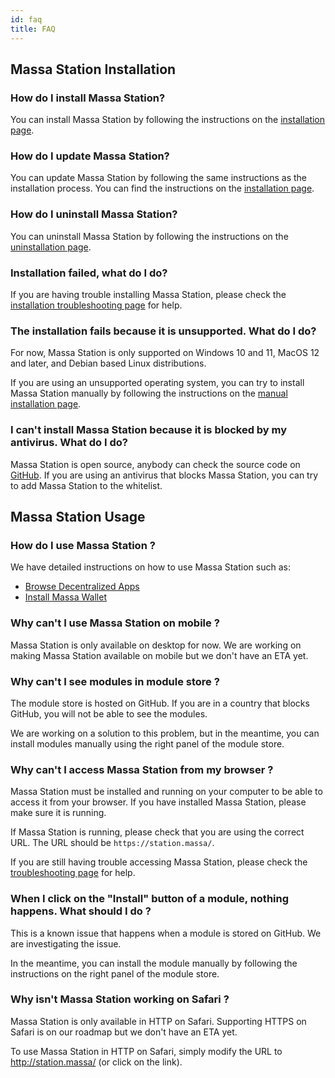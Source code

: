 ```yaml
---
id: faq
title: FAQ
---
```


## Massa Station Installation

### How do I install Massa Station?

You can install Massa Station by following the instructions on the [installation page](/docs/massaStation/install).


### How do I update Massa Station?

You can update Massa Station by following the same instructions as the installation process. You can find the instructions on the [installation page](/docs/massaStation/install).


### How do I uninstall Massa Station?

You can uninstall Massa Station by following the instructions on the [uninstallation page](/docs/massaStation/uninstall).


### Installation failed, what do I do?

If you are having trouble installing Massa Station, please check the [installation troubleshooting page](/docs/massaStation/install-troubleshooting) for help.


### The installation fails because it is unsupported. What do I do?

For now, Massa Station is only supported on Windows 10 and 11, MacOS 12 and later, and Debian based Linux distributions.

If you are using an unsupported operating system, you can try to install Massa Station manually by following the instructions on the [manual installation page](/docs/massaStation/manual-install).


### I can't install Massa Station because it is blocked by my antivirus. What do I do?

Massa Station is open source, anybody can check the source code on [GitHub](https://github.com/massalabs/station). If you are using an antivirus that blocks Massa Station, you can try to add Massa Station to the whitelist.


## Massa Station Usage

### How do I use Massa Station ?

We have detailed instructions on how to use Massa Station such as:
- [Browse Decentralized Apps](/docs/massaStation/browse-decentralized-application)
- [Install Massa Wallet](/docs/massaStation/massa-wallet/getting-started)


### Why can't I use Massa Station on mobile ?

Massa Station is only available on desktop for now. We are working on making Massa Station available on mobile but we don't have an ETA yet.


### Why can't I see modules in module store ? 

The module store is hosted on GitHub. If you are in a country that blocks GitHub, you will not be able to see the modules.

We are working on a solution to this problem, but in the meantime, you can install modules manually using the right panel of the module store.


### Why can't I access Massa Station from my browser ?

Massa Station must be installed and running on your computer to be able to access it from your browser. If you have installed Massa Station, please make sure it is running.

If Massa Station is running, please check that you are using the correct URL. The URL should be `https://station.massa/`.

If you are still having trouble accessing Massa Station, please check the [troubleshooting page](/docs/massaStation/troubleshooting) for help.


### When I click on the "Install" button of a module, nothing happens. What should I do ?

This is a known issue that happens when a module is stored on GitHub. We are investigating the issue. 

In the meantime, you can install the module manually by following the instructions on the right panel of the module store.


### Why isn't Massa Station working on Safari ?

Massa Station is only available in HTTP on Safari. Supporting HTTPS on Safari is on our roadmap but we don't have an ETA yet.

To use Massa Station in HTTP on Safari, simply modify the URL to http://station.massa/ (or click on the link).